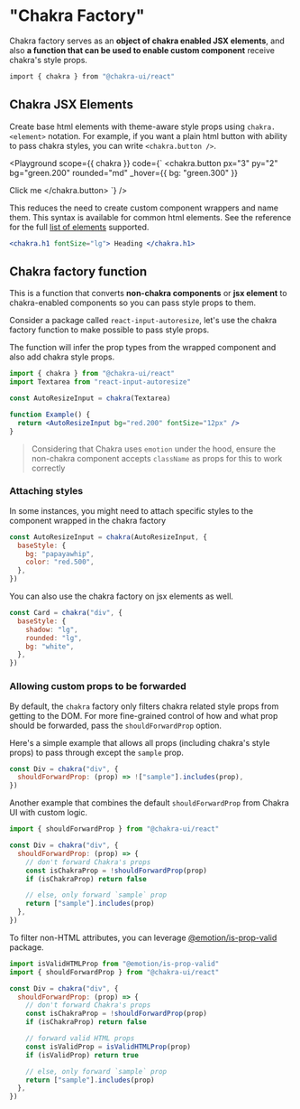

#  "Chakra Factory"

Chakra factory serves as an **object of chakra enabled JSX elements**, and also
**a function that can be used to enable custom component** receive chakra's
style props.

```bash
import { chakra } from "@chakra-ui/react"
```

## Chakra JSX Elements

Create base html elements with theme-aware style props using `chakra.<element>`
notation. For example, if you want a plain html button with ability to pass
chakra styles, you can write `<chakra.button />`.

<Playground
scope={{ chakra }}
code={`
<chakra.button
  px="3"
  py="2"
  bg="green.200"
  rounded="md"
  _hover={{ bg: "green.300" }}
>
  Click me
</chakra.button>
`}
/>

This reduces the need to create custom component wrappers and name them. This
syntax is available for common html elements. See the reference for the full
[list of elements](https://github.com/chakra-ui/chakra-ui/blob/main/packages/system/src/system.utils.ts#L9)
supported.

```jsx live=false
<chakra.h1 fontSize="lg"> Heading </chakra.h1>
```

## Chakra factory function

This is a function that converts **non-chakra components** or **jsx element** to
chakra-enabled components so you can pass style props to them.

Consider a package called `react-input-autoresize`, let's use the chakra factory
function to make possible to pass style props.

The function will infer the prop types from the wrapped component and also add
chakra style props.

```jsx live=false
import { chakra } from "@chakra-ui/react"
import Textarea from "react-input-autoresize"

const AutoResizeInput = chakra(Textarea)

function Example() {
  return <AutoResizeInput bg="red.200" fontSize="12px" />
}
```

> Considering that Chakra uses `emotion` under the hood, ensure the non-chakra
> component accepts `className` as props for this to work correctly

### Attaching styles

In some instances, you might need to attach specific styles to the component
wrapped in the chakra factory

```jsx live=false
const AutoResizeInput = chakra(AutoResizeInput, {
  baseStyle: {
    bg: "papayawhip",
    color: "red.500",
  },
})
```

You can also use the chakra factory on jsx elements as well.

```jsx live=false
const Card = chakra("div", {
  baseStyle: {
    shadow: "lg",
    rounded: "lg",
    bg: "white",
  },
})
```

### Allowing custom props to be forwarded

By default, the `chakra` factory only filters chakra related style props from
getting to the DOM. For more fine-grained control of how and what prop should be
forwarded, pass the `shouldForwardProp` option.

Here's a simple example that allows all props (including chakra's style props)
to pass through except the `sample` prop.

```jsx live=false
const Div = chakra("div", {
  shouldForwardProp: (prop) => !["sample"].includes(prop),
})
```

Another example that combines the default `shouldForwardProp` from Chakra UI
with custom logic.

```jsx live=false
import { shouldForwardProp } from "@chakra-ui/react"

const Div = chakra("div", {
  shouldForwardProp: (prop) => {
    // don't forward Chakra's props
    const isChakraProp = !shouldForwardProp(prop)
    if (isChakraProp) return false

    // else, only forward `sample` prop
    return ["sample"].includes(prop)
  },
})
```

To filter non-HTML attributes, you can leverage
[@emotion/is-prop-valid](https://github.com/emotion-js/emotion/tree/master/packages/is-prop-valid)
package.

```jsx live=false
import isValidHTMLProp from "@emotion/is-prop-valid"
import { shouldForwardProp } from "@chakra-ui/react"

const Div = chakra("div", {
  shouldForwardProp: (prop) => {
    // don't forward Chakra's props
    const isChakraProp = !shouldForwardProp(prop)
    if (isChakraProp) return false

    // forward valid HTML props
    const isValidProp = isValidHTMLProp(prop)
    if (isValidProp) return true

    // else, only forward `sample` prop
    return ["sample"].includes(prop)
  },
})
```